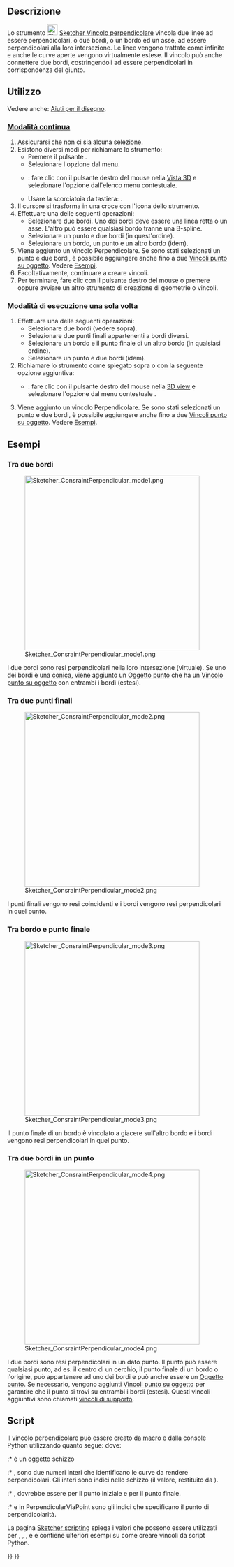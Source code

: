 <languages/>

{{Docnav/it
|[[Sketcher_ConstrainParallel/it|Parallelo]]
|[[Sketcher_ConstrainTangent/it|Tangente]]
|[[Sketcher_Workbench/it|Sketcher]]
|IconL=Sketcher_ConstrainParallel.svg
|IconR=Sketcher_ConstrainTangent.svg
|IconC=Workbench_Sketcher.svg
}}

{{GuiCommand/it
|Name=Sketcher ConstrainPerpendicular
|Name/it=Sketcher Vincolo perpendicolare
|MenuLocation=Schizzo → Vincoli Sketcher → Vincolo perpendicolare
|Workbenches=[[Sketcher_Workbench/it|Sketcher]]
|Shortcut={{KEY|N}}
|SeeAlso=[[Sketcher_ConstrainAngle/it|Sketcher Vincolo angolare]]
}}

<span id="Description"></span>
==Descrizione== 

Lo strumento [[Image:Sketcher_ConstrainPerpendicular.svg|24px]] [[Sketcher_ConstrainPerpendicular/it|Sketcher Vincolo perpendicolare]] vincola due linee ad essere perpendicolari, o due bordi, o un bordo ed un asse, ad essere perpendicolari alla loro intersezione. Le linee vengono trattate come infinite e anche le curve aperte vengono virtualmente estese. Il vincolo può anche connettere due bordi, costringendoli ad essere perpendicolari in corrispondenza del giunto.

<span id="Usage"></span>
==Utilizzo==

Vedere anche: [[Sketcher_Workbench/it#Drawing_aids|Aiuti per il disegno]].

<span id="Continue_mode"></span>
===[[Sketcher_Workbench/it#Continue_modes|Modalità continua]]===

# Assicurarsi che non ci sia alcuna selezione.
# Esistono diversi modi per richiamare lo strumento:
#* Premere il pulsante {{Button|[[Image:Sketcher_ConstrainPerpendicular.svg|16px]] [[Sketcher_ConstrainPerpendicular/it|Vincolo perpendicolare]]}}.
#* Selezionare l'opzione {{MenuCommand|Schizzo → Vincoli Sketcher → [[Image:Sketcher_ConstrainPerpendicular.svg|16px]] Vincolo perpendicolare}} dal menu.
#* {{Version/it|1.0}}: fare clic con il pulsante destro del mouse nella [[3D_view/it|Vista 3D]] e selezionare l'opzione {{MenuCommand|Vincolo → [[Image:Sketcher_ConstrainPerpendicular.svg|16px]] Vincolo perpendicolare}} dall'elenco menu contestuale.
#* Usare la scorciatoia da tastiera: {{KEY|N}}.
# Il cursore si trasforma in una croce con l'icona dello strumento.
# Effettuare una delle seguenti operazioni:
#* Selezionare due bordi. Uno dei bordi deve essere una linea retta o un asse. L'altro può essere qualsiasi bordo tranne una B-spline.
#* Selezionare un punto e due bordi (in quest'ordine).
#* Selezionare un bordo, un punto e un altro bordo (idem).
# Viene aggiunto un vincolo Perpendicolare. Se sono stati selezionati un punto e due bordi, è possibile aggiungere anche fino a due [[Sketcher_ConstrainPointOnObject/it|Vincoli punto su oggetto]]. Vedere [[#Tra_due_bordi_in_un_punto|Esempi]].
# Facoltativamente, continuare a creare vincoli.
# Per terminare, fare clic con il pulsante destro del mouse o premere {{KEY|Esc}} oppure avviare un altro strumento di creazione di geometrie o vincoli.

<span id="Run-once_mode"></span>
===Modalità di esecuzione una sola volta===

# Effettuare una delle seguenti operazioni:
#* Selezionare due bordi (vedere sopra). 
#* Selezionare due punti finali appartenenti a bordi diversi.
#* Selezionare un bordo e il punto finale di un altro bordo (in qualsiasi ordine).
#* Selezionare un punto e due bordi (idem).
# Richiamare lo strumento come spiegato sopra o con la seguente opzione aggiuntiva:
#* {{Version/it|1.0}}: fare clic con il pulsante destro del mouse nella [[3D_view/it|3D view]] e selezionare l'opzione {{MenuCommand|[[Image:Sketcher_ConstrainPerpendicular.svg|16px]] Vincolo perpendicolare}} dal menu contestuale .
# Viene aggiunto un vincolo Perpendicolare. Se sono stati selezionati un punto e due bordi, è possibile aggiungere anche fino a due [[Sketcher_ConstrainPointOnObject/it|Vincoli punto su oggetto]]. Vedere [[#Tra_due_bordi_in_un_punto|Esempi]].

<span id="Examples"></span>
==Esempi==

<span id="Between_two_edges"></span>
===Tra due bordi===

[[Image:Sketcher_ConsraintPerpendicular_mode1.png|400px]]

I due bordi sono resi perpendicolari nella loro intersezione (virtuale). Se uno dei bordi è una [[Sketcher_Workbench/it#Sketcher_CompCreateConic|conica]], viene aggiunto un [[Sketcher_CreatePoint/it|Oggetto punto]] che ha un [[Sketcher_ConstrainPointOnObject/it|Vincolo punto su oggetto]] con entrambi i bordi (estesi).

<span id="Between_two_endpoints"></span>
===Tra due punti finali===

[[Image:Sketcher_ConsraintPerpendicular_mode2.png|400px]]

I punti finali vengono resi coincidenti e i bordi vengono resi perpendicolari in quel punto.

<span id="Between_edge_and_endpoint"></span>
===Tra bordo e punto finale===

[[Image:Sketcher_ConsraintPerpendicular_mode3.png|400px]]

Il punto finale di un bordo è vincolato a giacere sull'altro bordo e i bordi vengono resi perpendicolari in quel punto.

<span id="Between_two_edges_at_point"></span>
===Tra due bordi in un punto===

[[Image:Sketcher_ConsraintPerpendicular_mode4.png|400px]]

I due bordi sono resi perpendicolari in un dato punto. Il punto può essere qualsiasi punto, ad es. il centro di un cerchio, il punto finale di un bordo o l'origine, può appartenere ad uno dei bordi e può anche essere un [[Sketcher_CreatePoint/it|Oggetto punto]]. Se necessario, vengono aggiunti [[Sketcher_ConstrainPointOnObject/it|Vincoli punto su oggetto]] per garantire che il punto si trovi su entrambi i bordi (estesi). Questi vincoli aggiuntivi sono chiamati [[Sketcher_helper_constraint/it|vincoli di supporto]].

<span id="Scripting"></span>
==Script==

Il vincolo perpendicolare può essere creato da [[Macros/it|macro]] e dalla console Python utilizzando quanto segue:
{{Code|code=
# direct perpendicularity
Sketch.addConstraint(Sketcher.Constraint('Perpendicular',icurve1,icurve2))

# point-to-point perpendicularity
Sketch.addConstraint(Sketcher.Constraint('Perpendicular',icurve1,pointpos1,icurve2,pointpos2))

# point-to-curve perpendicularity
Sketch.addConstraint(Sketcher.Constraint('Perpendicular',icurve1,pointpos1,icurve2))

# perpendicular-via-point (plain constraint, helpers are not added automatically)
Sketch.addConstraint(Sketcher.Constraint('PerpendicularViaPoint',icurve1,icurve2,geoidpoint,pointpos)) 
}}
dove:
:* {{incode|Sketch}} è un oggetto schizzo
:* {{incode|icurve1}}, {{incode|icurve2}} sono due numeri interi che identificano le curve da rendere perpendicolari. Gli interi sono indici nello schizzo (il valore, restituito da {{incode|Sketch.addGeometry}}).
:* {{incode|pointpos1}}, {{incode|pointpos2}} dovrebbe essere {{incode|1}} per il punto iniziale e {{incode|2}} per il punto finale.
:* {{incode|geoidpoint}} e {{incode|pointpos}} in PerpendicularViaPoint sono gli indici che specificano il punto di perpendicolarità.

La pagina [[Sketcher_scripting/it|Sketcher scripting]] spiega i valori che possono essere utilizzati per {{incode|icurve1}}, {{incode|icurve2}}, {{incode|pointpos1}}, {{incode|pointpos2}} e {{incode|geoidpoint}} e contiene ulteriori esempi su come creare vincoli da script Python.


{{Docnav/it
|[[Sketcher_ConstrainParallel/it|Parallelo]]
|[[Sketcher_ConstrainTangent/it|Tangente]]
|[[Sketcher_Workbench/it|Sketcher]]
|IconL=Sketcher_ConstrainParallel.svg
|IconR=Sketcher_ConstrainTangent.svg
|IconC=Workbench_Sketcher.svg
}}

{{Sketcher_Tools_navi{{#translation:}}}}
{{Userdocnavi{{#translation:}}}}